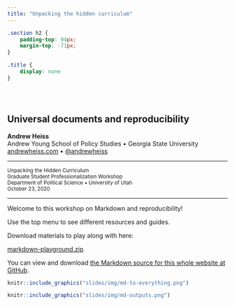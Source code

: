 ```yaml
---
title: "Unpacking the hidden curriculum"
---
```


```css
.section h2 {
    padding-top: 94px;
    margin-top: -71px;
}

.title {
    display: none
}
```

<div class="row" style="padding-top: 30px;">
<div class="col-sm-6">

# **Universal documents and reproducibility**

**Andrew Heiss**  
Andrew Young School of Policy Studies • Georgia State University  
[andrewheiss.com](https://www.andrewheiss.com) • [\@andrewheiss](https://twitter.com/andrewheiss)

---

<small>Unpacking the Hidden Curriculum  
Graduate Student Professionalization Workshop  
Department of Political Science • University of Utah  
October 23, 2020</small>

---

Welcome to this workshop on Markdown and reproducibility!

Use the top menu to see different resources and guides.

Download materials to play along with here:

<p><a class="btn btn-info btn-lg" target="_blank" href="markdown-playground.zip"><i class="fas fa-external-link-alt"></i> markdown-playground.zip</a></p>

You can view and download [the Markdown source for this whole website at GitHub](https://github.com/andrewheiss/2020-10-23_utah-markdown).

</div>

<div class="col-sm-6">

```r
knitr::include_graphics("slides/img/md-to-everything.png")
```

```r
knitr::include_graphics("slides/img/md-outputs.png")
```

</div>
</div>
